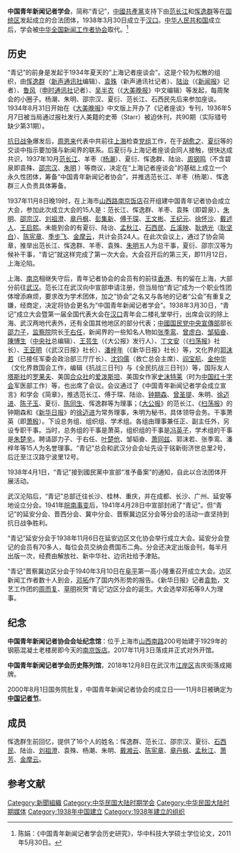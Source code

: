 {{Multiple issues|
{{Unreferenced |time=2008-10-19T16:31:10+00:00 }}
{{Copy edit|time=2022-02-02T07:49:46+00:00}}
}}
'''中国青年新闻记者学会'''，简称“青记”，[[中國共產黨|中國共產黨]]支持下由[[范长江|范长江]]和[[恽逸群|恽逸群]]等在[[国统区|国统区]]发起成立的合法团体，1938年3月30日成立于[[汉口|汉口]]。[[中华人民共和国|中华人民共和国]]成立后，学会被[[中华全国新闻工作者协会|中华全国新闻工作者协会]]取代。<ref>陈娟：《中国青年新闻记者学会历史研究》，华中科技大学硕士学位论文，2011年5月30日。</ref>
==历史==
“青记”的前身是发起于1934年夏天的“上海记者座谈会”。这是个较为松散的组织，由[[恽逸群|恽逸群]]（[[新声通讯社|新声通讯社]]编辑）、[[袁殊|袁殊]]（新声通讯社记者）、[[陆诒|陆诒]]（《[[新闻报_(上海)|新闻报]]》记者）、[[鲁风|鲁风]]（[[申时通讯社|申时通讯社]]记者）、[[吴半农|吴半农]]（《[[大美晚报|大美晚报]]》中文编辑）等发起，每周聚会的小圈子。杨潮、朱明、邵宗汉、夏衍、范长江、石西民先后来参加座谈。1934年8月31日开始在《[[大美晚报|大美晚报]]》中文版上开办了《记者座谈》专刊，1936年5月7日被当局通过报社发行人美籍的史蒂（Starr）被迫休刊，共90期（实际错号缺少第31期）。

[[中國抗日戰爭|抗日战争]]爆发后，[[周恩来|周恩来]]代表中共前往[[上海|上海]]检查[[党组|党组]]工作，在于[[胡愈之|胡愈之]]、[[夏衍|夏衍]]等的交谈中指示要加强与新闻界的联系。后夏衍与上海记者座谈会同人接触，很快达成共识，1937年10月[[范长江|范长江]]、羊枣（[[杨潮|杨潮]]）、夏衍、恽逸群、陆诒、[[周钢鸣|周钢鸣]]（不含碧泉即袁殊、[[邵宗汉|邵宗汉]]、[[朱明_(軍人)|朱明]]<!--？-->）等商议，决定在“上海记者座谈会”的基础上成立一个永久性团体，筹备“中国青年新闻记者协会”，并推选范长江、羊枣（杨潮）、恽逸群三人负责具体筹备。

1937年11月8日晚19时，在上海市[[山西路|山西路]][[南京饭店|南京饭店]]召开组建中国青年记者协会成立大会，参加此次成立大会的15人是：范长江、恽逸群、羊枣、袁殊（即碧泉）、[[朱明|朱明]]、[[邵宗汉|邵宗汉]]、[[刘祖澄|刘祖澄]]、[[章丹枫|章丹枫]]、[[彭集新|彭集新]]、[[傅于琛|傅于琛]]、[[王文彬_(1907年)|王文彬]]、[[王纪元_(1910年)|王纪元]]、[[徐怀沙|徐怀沙]]、[[戴述人|戴述人]]、[[王启熙|王启熙]]。未能到会的有夏衍、陆诒、[[孟秋江|孟秋江]]、[[石西民|石西民]]、[[丘溪映|丘溪映]]、[[耿炳光|耿炳光]]（[[耿坚白|耿坚白]]）、[[陈宪章|陈宪章]]、[[季步飞|季步飞]]、[[金摩云|金摩云]]，共计会员24人。在此次会议上，通过了协会简章，推举出范长江、恽逸群、羊枣、袁殊、[[朱明国|朱明]]五人为总干事，夏衍、邵宗汉等为候补干事，“青记”就这样完成了第一次大会。大会召开后的第三天，即11月12日，上海沦陷。

上海、[[南京|南京]]相继失守后，青年记者协会的会员有的前往[[香港|香港]]、有的留在上海，大部分前往[[武汉|武汉]]。范长江在武汉向中宣部申请注册，但当局怕“青记”成为一个职业性团体增添麻烦，要求改为学术团体，加之“协会”之名又与各地的记者“公会”有重复之嫌，经商定，决定将协会更名为“中国青年新闻记者学会”。1938年3月30日，“青记”成立大会暨第一届全国代表大会在[[汉口|汉口]]青年会二楼礼堂举行，出席会议的除上海、武汉两地代表外，还有全国其他地区的部分代表；[[中國国民党中央宣傳部|中國国民党中央宣傳部]]部长[[邵力子|邵力子]]，[[监察院|监察院]]院长[[于右任|于右任]]，新闻界的一些知名人物如[[张季鸾|张季鸾]]、[[曾虚白|曾虚白]]、[[邹韬奋|邹韬奋]]、[[陳博生|陳博生]]（[[中央社|中央社]]总编辑）、[[王芸生|王芸生]]（《大公报》发行人）、[[丁文安|丁文安]]（《[[扫荡报|扫荡报]]》社长）、[[王亚明|王亚明]]（《武汉日报》社长）、[[潘梓年|潘梓年]]（《新华日报》社长）等，文化界的[[郭沫若|郭沫若]]（已接任军委会政治部三厅厅长）、[[沈钧儒|沈钧儒]]（救亡总会主席）、[[阎宝航|阎宝航]]、[[金仲华|金仲华]]（文化界救国会工作，编辑《抗战三日刊》与《全民抗战三日刊》）等，国际友人[[塔斯社|塔斯社]]的[[罗果夫|罗果夫]]、美国[[合众社|合众社]]的[[伊斯雷尔·爱泼斯坦|爱泼斯坦]]、美国女作家[[史沫特莱|史沫特莱]]（时为[[中国红十字会|中国红十字会]]军医部工作）等，也出席了会议。会议通过了《中国青年新闻记者学会成立宣言》和学会《简章》，推选范长江、傅于琛、陆诒、[[钟期森|钟期森]]、[[曾圣提|曾圣提]]、朱明、[[徐迈进|徐迈进]]、[[陈子玉|陈子玉]]、夏衍、[[陈同生|陈同生]]、恽逸群等为理事；《[[大公报|大公报]]》的范长江、《[[扫荡报|扫荡报]]》的钟期森和《[[新华日报|新华日报]]》的[[徐迈进|徐迈进]]为常务理事，朱明为秘书，具体领导会务。干事萧英（即[[萧殷|萧殷]]）。下设总务组、组织组、学术组。各组由理事兼任正、副主任外，另设专职干事。当时，总务组的干事是萧英，组织组的干事是[[冯英子|冯英子]]，学术组的干事是[[朱楚辛|朱楚辛]]。聘请邵力子、于右任、[[叶楚伧|叶楚伧]]、邹韬奋、[[萧同兹|萧同兹]]、郭沫若、张季鸾、潘梓年等15人为名誉理事。“青记”总会和武汉分会会址先设于铭新街济世总里2号，后迁至江汉路宁波里12号。

1938年4月1日，“青记”接到國民黨中宣部“准予备案”的通知，自此以合法团体开展活动。

武汉沦陷后，“青记”总部迁往长沙、桂林、重庆，并在成都、长沙、广州、延安等地设立分会。1941年[[皖南事变|皖南事变]]后，1941年4月28日中宣部封闭了“青记”。但“青记”的延安分会、晋西分会、冀中分会、晋察冀边区分会等分会的活动一直坚持到抗日战争胜利。

“青记”延安分会于1938年11月6日在延安边区文化协会举行成立大会。延安分会登记的会员有70多人，每位会员交纳会费国币二角。分会还决定出版会刊，每半月出版一次，经费由解放社、新中华社、边讯社给予津贴。

“青记”晋察冀边区分会于1940年3月10日在[[阜平|阜平]]第一高小隆重召开成立大会。边区新闻工作者数十人到会，[[邓拓|邓拓]]作了国内外形势的报告。《新华日报》记者[[袁勃|袁勃]]，文艺工作团的[[周而复|周而复]]、[[草明|草明]]祝贺“青记”边区分会的诞生。大会选举邓拓等9人为理事。

==纪念==
'''中国青年新闻记者协会会址纪念馆'''：位于上海市[[山西南路|山西南路]]200号始建于1929年的钢筋混凝土老楼房即今天的[[南京饭店|南京饭店]]。2017年11月3日落成并正式对外开馆。

'''中国青年新闻记者学会历史陈列馆'''，2018年12月8日在武汉市[[江岸区|江岸区]]吉庆街落成揭牌。

2000年8月1日国务院批复，中国青年新闻记者协会的成立日——11月8日被确定为'''[[中国记者节|中国记者节]]'''。
==成员==
恽逸群生前回忆，提供了16个人的姓名：恽逸群、范长江、邵宗汉、夏衍、[[石西民|石西民]]、陆诒、[[刘祖澄|刘祖澄]]、袁殊、杨潮、朱明、[[戴湘云|戴湘云]]、[[陈宪章|陈宪章]]、[[章丹枫|章丹枫]]、[[孟秋江|孟秋江]]、[[萧芳|萧芳]]、[[金摩云|金摩云]]。
==参考文献==
<references/>
[[Category:新聞組織|Category:新聞組織]]
[[Category:中华民国大陆时期学会|Category:中华民国大陆时期学会]]
[[Category:中华民国大陆时期媒体|Category:中华民国大陆时期媒体]]
[[Category:1938年中国建立|Category:1938年中国建立]]
[[Category:1938年建立的组织|Category:1938年建立的组织]]